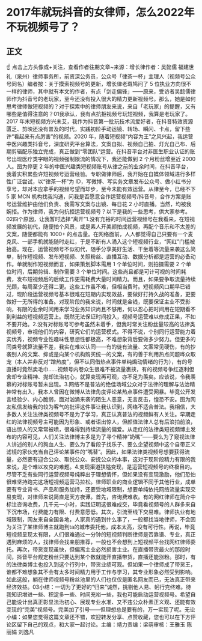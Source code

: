 # 2017年就玩抖音的女律师，怎么2022年不玩视频号了？
## 正文
☝ 点击上方头像或+关注，查看作者往期文章~来源：增长律作者：吴懿儒 福建世礼（泉州）律师事务所，前资深公务员，公众号「律茶一杯」主理人（视频号公众号同名）编者按：关于摸索视频号的更新，增长律老斑鸠问了 5 位执业方向很不一样的律师，其中就有本文的作者，有点「剑走偏锋」——原来，受访者吴懿儒律师作为抖音号的老玩家，至今还没有投入很大的精力更新视频号。那么，她是如何思考律师做短视频的？对于探索中的律师朋友来说，来自「老玩家」的提醒，又有哪些是值得注意的？01我承认，我有点抗拒视频号玩短视频，我算是老玩家了。2017 年末短视频方兴未艾，我作为抖音第一批玩技术流爱好者，在抖音特效资源匮乏、剪映还没有普及的时代，实践初阶手动运镜、转场、瞬闪、卡点，留下些许“看起来有点厉害”的视频。2020 年，随着短视频“内容为王”之风兴起，我运营中医兴趣类抖音号，深度研究平台算法，文案自拟、视频自己拍、灯光自己布、后期剪辑配乐独立完成，真正做到“零团队”运营。在抖音平台对非医生职业认证的账号出现医疗类字眼的视频强制限流的情况下，我还能做到 2 个月粉丝增至近 2000 人。图为停更 2 年的中医兴趣类短视频账号从律之前的业余时间，在抖音平台，我着实积累些许短视频号运营经验。专职做律师后，我开始在自媒体领域进行多样性广泛尝试，以“律茶一杯”为 ID，写微博、写实务文章发布公众号、做小红书分享号，却对本应拿手的视频号望而却步，至今未能有效运营。从律至今，已经不下 5 家 MCN 机构找我沟通，问我是否愿意合作运营视频号/抖音号，合作方案是账号运营维护由他们负责、我需写文案与出镜、每日花 2 小时直播。当然，均被我婉拒。作为律师，我为何抗拒运营视频号？以下是我的一些思考，供大家参考。02四个原因，让我暂时选择“离开”1.没有充裕的时间运营视频号在我看来，在短视频发展的初代，随便拍个风景，或是素人开美颜拍成视频，再配个音乐和不太差的文案，随便都能有 1000+ 的点击量。在网络面前，人人都觉得自己只要有一个麦克风、一部手机就能随时走红，于是不断有人涌入这个短视频行业，“网红”门槛被抬高。现在，运营视频号不似初代，随手分享美好生活、干坐着等流量来袭这么简单，制作短视频、发布短视频、关照粉丝、直播互动、数据分析都是运营的必备动作。单就制作短视频而言，如果策划脚本需用 1 个单位时间，则拍摄需要 2 个单位时间，后期剪辑、制作需要 3 个单位时间。这些尚且都是可计可视的时间耗费，发布短视频后的后续工作更需耗费大量时间精力。而且，如果要争取流量持续光顾，每周至少还得二更。这些工作虽不难，但相当费时。短视频风口期早已错过，现阶段运营视频号基本很难在短期内实现效益，要做好打持久战的准备，更要做好一无所得的准备。对现阶段的我来说，时间就是金钱，既要保证主业不受影响，有限的业余时间用来学习业务知识尚且不够用，何以忍心把时间用在短期看不到利益的短视频运营上。既然无法保证时间投入，视频号运营难以修成正果，不如不要开始。2.没有对标账号可参考虽然未着手，但我时常关注粉丝量较高的法律类视频号，审视他们的内容，研究它们的运营模式。不得不说，个别同行运营能力着实优秀，视频专业性趣味性思想性都极高，不难想象背后要做多少努力。但更多的同类号就算流量不差，我实在难以认同——有的徒有流量、文案常见硬伤，有的抄袭别人的文案、抑或是向某个机构购买统一的文案，有的善于利用热点问题哗众取宠（本人并非反对“蹭热度”，但不认同借热点事件单纯煽动情绪的行为），有的号直播时竟然卖毛巾……视频号内卷众生很难不被流量裹挟，有的视频号争红逐利但舍却专业精神、抛却法治初心，就算变现再可观，亦不足为羡矣。应该说，令我羡慕的对标账号暂未出现。3.网络不是普法的绝佳场域公众对于法律的理解与法治精神常有出入，我本人曾因在微博从法律角度评论某热点事件遭受网暴。毕竟公开发言经验少、内心脆弱，面对汹涌来袭的陌生人恶意，无言反击，惶恐不安。图为网友私信发给我的较为客气的批评这件事让我认识到，网络不适合普法。我相信，大多数人关注法律类视频号不是为了学习，真正认真普法的视频鲜有人关注。早期走红的法律视频号主可能因为形象、或者语出惊人，但颜值法律人总有后浪拍前浪，语出惊人的又常常被喷，很难得到持续流量的偏爱。从走红的法律类短视频博主发布的内容可见，人们关注法律博主多是为了寻个精神“奶嘴”——要么为了窥视法律人讲述的别人的狗血人生、要么为了看段子找乐子、要么企望视频中这个自带正义滤镜的家伙充当自己评论某事件的“嘴替”。因此，如果法律类视频号想要获得流量，必然要有迎合公众、取悦公众、安抚公众的本事，这对于现阶段精力有限的我来说，是个难以攻克的难题。4.变现渠道狭隘变现，是运营短视频号的终极目的。尽管不乏有些同行运营视频号纯粹出于理想情怀，但如果没有变现激励，他们恐怕很难坚持跑完这场短视频运营马拉松。律师职业的商业逻辑不同于其他行业，成单要有专业背书、产品和服务加持，还要受地域限制，想要单纯依托网络流量实现交易变现，对律师来说简直是天方夜谭。首先，咨询费难收。有的网红律师在简介中标注咨询收费，几千元一小时，实践证明这很难成交，毕竟看视频号的人群多来自下沉市场，付费能力有限、付费意愿低。其次，引流至线下交易难。律师执业有地域限制，网友来自全国各地，人家真的遇到什么事了，一般都找当地律师，不会因为关注了某律师博主就跑到ta的城市委托他，成本太高，没有可行性。再说，毕竟短视频呈现太有限，人们很难通过一分钟的短视频判断律师是否靠谱、专业，真正遇到麻烦的人，找律师会找亲朋推荐，一般也不会想到上短视频平台找网红律师委托。再次，带货变现虽快，但偏离主业必然损害主业。在直播带货最火的那段时间，抖音平台规定粉丝只要达到某个数就能开直播带货，直播还能涨粉。那时，有的法律类博主也投入到这个行列中，带货业绩可观。但如果一个律师成了带货王，谁都不难想象其不会有太多时间精力用于工作与学习，其专业形象必然受到影响。如此这般，躺在律师视频号粉丝池里的人们也仅仅是匿名网友而已，无法真正带来经济效益。03小结：一切为了更好的“归来”诚然，挑剔他人易、躬行克终难。待我知识增进一些、积淀多一些、时间充裕一些，我也可能启动运营视频号。希望自己能设计出真正彰显法治初心、展现专业水准、又不违公众朴素正义观、还能有效变现的“完美”视频号。完美加了引号——但理想总是要有的，万一实现了呢。无讼小编：如果您觉得这篇文章还不错，欢迎转发分享、点赞收藏，您也可以在下方评论区留下自己的观点，和大家一起讨论。主编：靖力责编：梁萌审核：王雅玉 陈丽娟 刘逸凡